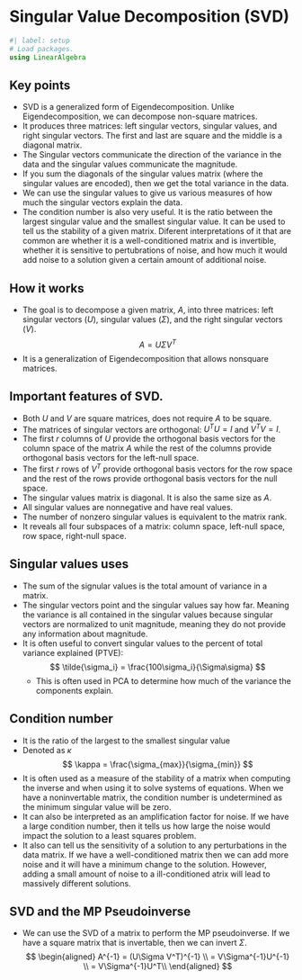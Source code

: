 # Singular Value Decomposition (SVD)

```julia
#| label: setup
# Load packages.
using LinearAlgebra
```

## Key points
- SVD is a generalized form of Eigendecomposition. Unlike Eigendecomposition, we can decompose non-square matrices.
- It produces three matrices: left singular vectors, singular values, and right singular vectors. The first and last are square and the middle is a diagonal matrix.
- The Singular vectors communicate the direction of the variance in the data and the singular values communicate the magnitude.
- If you sum the diagonals of the singular values matrix (where the singular values are encoded), then we get the total variance in the data.
- We can use the singular values to give us various measures of how much the singular vectors explain the data.
- The condition number is also very useful. It is the ratio between the largest singular value and the smallest singular value. It can be used to tell us the stability of a given matrix. Diferent interpretations of it that are common are whether it is a well-conditioned matrix and is invertible, whether it is sensitive to pertubrations of noise, and how much it would add noise to a solution given a certain amount of additional noise.

## How it works
- The goal is to decompose a given matrix, $A$, into three matrices: left singular vectors ($U$), singular values ($\Sigma$), and the right singular vectors ($V$).
$$
A = U\Sigma V^T
$$
- It is a generalization of Eigendecomposition that allows nonsquare matrices.

## Important features of SVD.
- Both $U$ and $V$ are square matrices, does not require $A$ to be square.
- The matrices of singular vectors are orthogonal: $U^TU = I$ and $V^TV = I$.
- The first $r$ columns of $U$ provide the orthogonal basis vectors for the column space of the matrix $A$ while the rest of the columns provide orthogonal basis vectors for the left-null space.
- The first $r$ rows of $V^T$ provide orthogonal basis vectors for the row space and the rest of the rows provide orthogonal basis vectors for the null space.
- The singular values matrix is diagonal. It is also the same size as $A$.
- All singular values are nonnegative and have real values.
- The number of nonzero singular values is equivalent to the matrix rank.
- It reveals all four subspaces of a matrix: column space, left-null space, row space, right-null space.

## Singular values uses
- The sum of the signular values is the total amount of variance in a matrix.
- The singular vectors point and the singular values say how far. Meaning the variance is all contained in the singular values because singular vectors are normalized to unit magnitude, meaning they do not provide any information about magnitude.
- It is often useful to convert singular values to the percent of total variance explained (PTVE):
$$
\tilde{\sigma_i} = \frac{100\sigma_i}{\Sigma\sigma}
$$
    - This is often used in PCA to determine how much of the variance the components explain.

## Condition number
- It is the ratio of the largest to the smallest singular value
- Denoted as $\kappa$
$$
\kappa = \frac{\sigma_{max}}{\sigma_{min}}
$$
- It is often used as a measure of the stability of a matrix when computing the inverse and when using it to solve systems of equations. When we have a noninvertable matrix, the condition number is undetermined as the minimum singular value will be zero.
- It can also be interpreted as an amplification factor for noise. If we have a large condition number, then it tells us how large the noise would impact the solution to a least squares problem.
- It also can tell us the sensitivity of a solution to any perturbations in the data matrix. If we have a well-conditioned matrix then we can add more noise and it will have a minimum change to the solution. However, adding a small amount of noise to a ill-conditioned atrix will lead to massively different solutions.

## SVD and the MP Pseudoinverse
- We can use the SVD of a matrix to perform the MP pseudoinverse. If we have a square matrix that is invertable, then we can invert $\Sigma$.
$$
\begin{aligned}
    A^{-1} = (U\Sigma V^T)^{-1} \\
           = V\Sigma^{-1}U^{-1} \\
           = V\Sigma^{-1}U^T\\
\end{aligned}
$$
